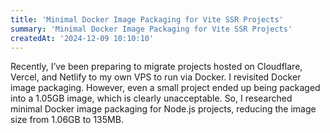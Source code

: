 ```yaml
---
title: 'Minimal Docker Image Packaging for Vite SSR Projects'
summary: 'Minimal Docker Image Packaging for Vite SSR Projects'
createdAt: '2024-12-09 10:10:10'
---
```


Recently, I’ve been preparing to migrate projects hosted on Cloudflare, Vercel,
and Netlify to my own VPS to run via Docker. I revisited Docker image packaging.
However, even a small project ended up being packaged into a 1.05GB image, which
is clearly unacceptable. So, I researched minimal Docker image packaging for
Node.js projects, reducing the image size from 1.06GB to 135MB.
